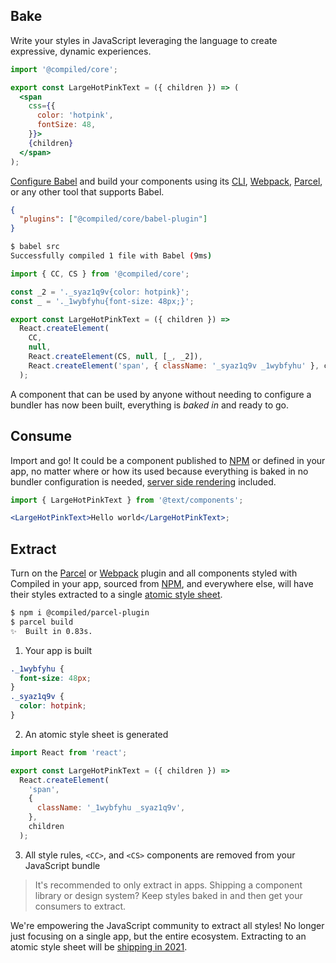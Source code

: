 ## Bake

Write your styles in JavaScript leveraging the language to create expressive,
dynamic experiences.

```jsx
import '@compiled/core';

export const LargeHotPinkText = ({ children }) => (
  <span
    css={{
      color: 'hotpink',
      fontSize: 48,
    }}>
    {children}
  </span>
);
```

[Configure Babel](https://babeljs.io/docs/en/config-files) and build your components using its [CLI](https://babeljs.io/docs/en/babel-cli),
[Webpack](https://webpack.js.org/),
[Parcel](https://parceljs.org/),
or any other tool that supports Babel.

```json
{
  "plugins": ["@compiled/core/babel-plugin"]
}
```

```bash
$ babel src
Successfully compiled 1 file with Babel (9ms)
```

```jsx
import { CC, CS } from '@compiled/core';

const _2 = '._syaz1q9v{color: hotpink}';
const _ = '._1wybfyhu{font-size: 48px;}';

export const LargeHotPinkText = ({ children }) =>
  React.createElement(
    CC,
    null,
    React.createElement(CS, null, [_, _2]),
    React.createElement('span', { className: '_syaz1q9v _1wybfyhu' }, children)
  );
```

A component that can be used by anyone without needing to configure a bundler has now been built,
everything is _baked in_ and ready to go.

## Consume

Import and go!
It could be a component published to [NPM](https://npmjs.com/) or defined in your app,
no matter where or how its used because everything is baked in no bundler configuration is needed,
[server side rendering](./docs/server-side-rendering) included.

```jsx
import { LargeHotPinkText } from '@text/components';

<LargeHotPinkText>Hello world</LargeHotPinkText>;
```

## Extract

Turn on the [Parcel](https://parceljs.org/) or [Webpack](https://webpack.js.org/) plugin and all components styled with Compiled in your app,
sourced from [NPM](https://npmjs.com/),
and everywhere else,
will have their styles extracted to a single [atomic style sheet](./docs/atomic-css).

```bash
$ npm i @compiled/parcel-plugin
$ parcel build
✨  Built in 0.83s.
```

1. Your app is built

```css
._1wybfyhu {
  font-size: 48px;
}
._syaz1q9v {
  color: hotpink;
}
```

2. An atomic style sheet is generated

```jsx
import React from 'react';

export const LargeHotPinkText = ({ children }) =>
  React.createElement(
    'span',
    {
      className: '_1wybfyhu _syaz1q9v',
    },
    children
  );
```

3. All style rules,
   `<CC>`, and
   `<CS>` components are removed from your JavaScript bundle

> It's recommended to only extract in apps.
> Shipping a component library or design system?
> Keep styles baked in and then get your consumers to extract.

We're empowering the JavaScript community to extract all styles!
No longer just focusing on a single app,
but the entire ecosystem.
Extracting to an atomic style sheet will be [shipping in 2021](https://github.com/atlassian-labs/compiled/issues/58).
